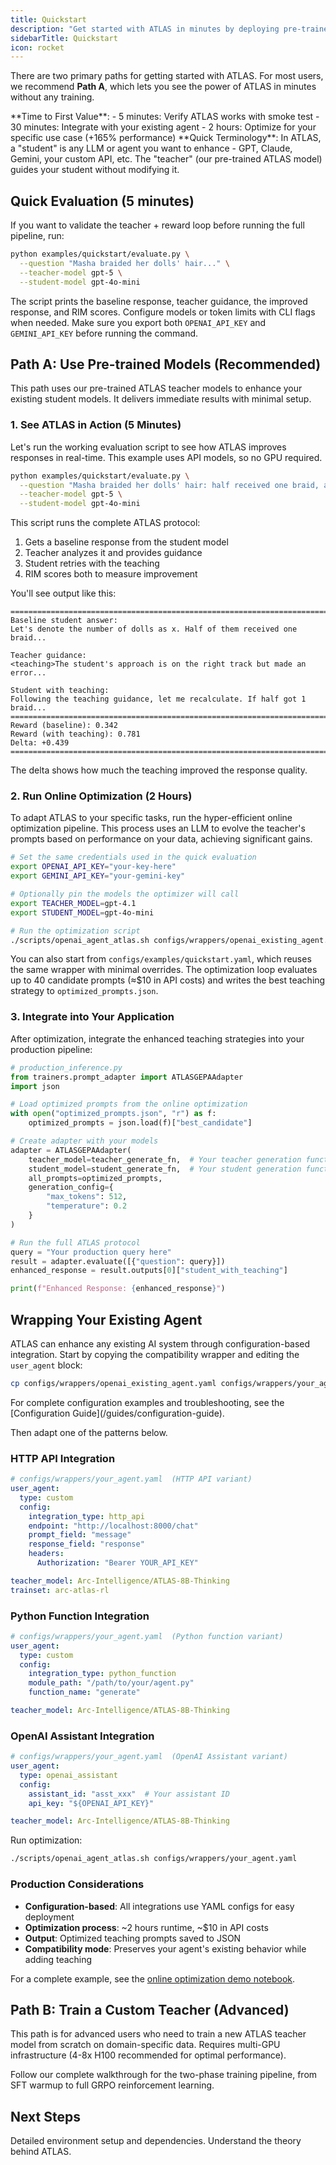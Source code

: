 ```yaml
---
title: Quickstart
description: "Get started with ATLAS in minutes by deploying pre-trained models or training your own."
sidebarTitle: Quickstart
icon: rocket
---
```


There are two primary paths for getting started with ATLAS. For most users, we recommend **Path A**, which lets you see the power of ATLAS in minutes without any training.

<Info>
**Time to First Value**:
- 5 minutes: Verify ATLAS works with smoke test
- 30 minutes: Integrate with your existing agent
- 2 hours: Optimize for your specific use case (+165% performance)
</Info>

<Note>
**Quick Terminology**: In ATLAS, a "student" is any LLM or agent you want to enhance - GPT, Claude, Gemini, your custom API, etc. The "teacher" (our pre-trained ATLAS model) guides your student without modifying it.
</Note>

## Quick Evaluation (5 minutes)

If you want to validate the teacher + reward loop before running the full pipeline, run:

```bash
python examples/quickstart/evaluate.py \
  --question "Masha braided her dolls' hair..." \
  --teacher-model gpt-5 \
  --student-model gpt-4o-mini
```

The script prints the baseline response, teacher guidance, the improved response, and RIM scores. Configure models or token limits with CLI flags when needed.
Make sure you export both `OPENAI_API_KEY` and `GEMINI_API_KEY` before running the command.

## Path A: Use Pre-trained Models (Recommended)

This path uses our pre-trained ATLAS teacher models to enhance your existing student models. It delivers immediate results with minimal setup.

### 1. See ATLAS in Action (5 Minutes)

Let's run the working evaluation script to see how ATLAS improves responses in real-time. This example uses API models, so no GPU required.

```bash
python examples/quickstart/evaluate.py \
  --question "Masha braided her dolls' hair: half received one braid, a quarter received two, and the remaining quarter received four. She used 24 ribbons total. How many dolls does she have?" \
  --teacher-model gpt-5 \
  --student-model gpt-4o-mini
```

This script runs the complete ATLAS protocol:
1. Gets a baseline response from the student model
2. Teacher analyzes it and provides guidance
3. Student retries with the teaching
4. RIM scores both to measure improvement

You'll see output like this:

```
========================================================================
Baseline student answer:
Let's denote the number of dolls as x. Half of them received one braid...

Teacher guidance:
<teaching>The student's approach is on the right track but made an error...

Student with teaching:
Following the teaching guidance, let me recalculate. If half got 1 braid...
========================================================================
Reward (baseline): 0.342
Reward (with teaching): 0.781
Delta: +0.439
========================================================================
```

The delta shows how much the teaching improved the response quality.

### 2. Run Online Optimization (2 Hours)

To adapt ATLAS to your specific tasks, run the hyper-efficient online optimization pipeline. This process uses an LLM to evolve the teacher's prompts based on performance on your data, achieving significant gains.

```bash
# Set the same credentials used in the quick evaluation
export OPENAI_API_KEY="your-key-here"
export GEMINI_API_KEY="your-gemini-key"

# Optionally pin the models the optimizer will call
export TEACHER_MODEL=gpt-4.1
export STUDENT_MODEL=gpt-4o-mini

# Run the optimization script
./scripts/openai_agent_atlas.sh configs/wrappers/openai_existing_agent.yaml
```

You can also start from `configs/examples/quickstart.yaml`, which reuses the same wrapper with minimal overrides. The optimization loop evaluates up to 40 candidate prompts (≈$10 in API costs) and writes the best teaching strategy to `optimized_prompts.json`.

### 3. Integrate into Your Application

After optimization, integrate the enhanced teaching strategies into your production pipeline:

```python
# production_inference.py
from trainers.prompt_adapter import ATLASGEPAAdapter
import json

# Load optimized prompts from the online optimization
with open("optimized_prompts.json", "r") as f:
    optimized_prompts = json.load(f)["best_candidate"]

# Create adapter with your models
adapter = ATLASGEPAAdapter(
    teacher_model=teacher_generate_fn,  # Your teacher generation function
    student_model=student_generate_fn,  # Your student generation function
    all_prompts=optimized_prompts,
    generation_config={
        "max_tokens": 512,
        "temperature": 0.2
    }
)

# Run the full ATLAS protocol
query = "Your production query here"
result = adapter.evaluate([{"question": query}])
enhanced_response = result.outputs[0]["student_with_teaching"]

print(f"Enhanced Response: {enhanced_response}")
```

## Wrapping Your Existing Agent

ATLAS can enhance any existing AI system through configuration-based integration. Start by copying the compatibility wrapper and editing the `user_agent` block:

```bash
cp configs/wrappers/openai_existing_agent.yaml configs/wrappers/your_agent.yaml
```

<Info>
For complete configuration examples and troubleshooting, see the [Configuration Guide](/guides/configuration-guide).
</Info>

Then adapt one of the patterns below.

### HTTP API Integration

```yaml
# configs/wrappers/your_agent.yaml  (HTTP API variant)
user_agent:
  type: custom
  config:
    integration_type: http_api
    endpoint: "http://localhost:8000/chat"
    prompt_field: "message"
    response_field: "response"
    headers:
      Authorization: "Bearer YOUR_API_KEY"

teacher_model: Arc-Intelligence/ATLAS-8B-Thinking
trainset: arc-atlas-rl
```

### Python Function Integration

```yaml
# configs/wrappers/your_agent.yaml  (Python function variant)
user_agent:
  type: custom
  config:
    integration_type: python_function
    module_path: "/path/to/your/agent.py"
    function_name: "generate"

teacher_model: Arc-Intelligence/ATLAS-8B-Thinking
```

### OpenAI Assistant Integration

```yaml
# configs/wrappers/your_agent.yaml  (OpenAI Assistant variant)
user_agent:
  type: openai_assistant
  config:
    assistant_id: "asst_xxx"  # Your assistant ID
    api_key: "${OPENAI_API_KEY}"

teacher_model: Arc-Intelligence/ATLAS-8B-Thinking
```

Run optimization:

```bash
./scripts/openai_agent_atlas.sh configs/wrappers/your_agent.yaml
```

### Production Considerations

- **Configuration-based**: All integrations use YAML configs for easy deployment
- **Optimization process**: ~2 hours runtime, ~$10 in API costs
- **Output**: Optimized teaching prompts saved to JSON
- **Compatibility mode**: Preserves your agent's existing behavior while adding teaching

For a complete example, see the [online optimization demo notebook](https://github.com/Arc-Computer/ATLAS/blob/main/examples/online_optimization_demo.ipynb).


## Path B: Train a Custom Teacher (Advanced)

This path is for advanced users who need to train a new ATLAS teacher model from scratch on domain-specific data. Requires multi-GPU infrastructure (4-8x H100 recommended for optimal performance).

<Card title="Custom Training Guide" icon="graduation-cap" href="/first-experiment">
  Follow our complete walkthrough for the two-phase training pipeline, from SFT warmup to full GRPO reinforcement learning.
</Card>

## Next Steps

<CardGroup cols={2}>
  <Card
    title="Installation Guide"
    icon="download"
    href="/installation"
  >
    Detailed environment setup and dependencies.
  </Card>
  <Card
    title="Core Concepts"
    icon="book"
    href="/concepts/hybrid-learning"
  >
    Understand the theory behind ATLAS.
  </Card>
</CardGroup>
